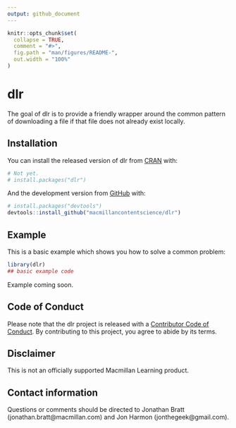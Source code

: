 ```yaml
---
output: github_document
---
```


<!-- README.md is generated from README.Rmd. Please edit that file -->

```r
knitr::opts_chunk$set(
  collapse = TRUE,
  comment = "#>",
  fig.path = "man/figures/README-",
  out.width = "100%"
)
```

# dlr

<!-- badges: start -->
<!-- badges: end -->

The goal of dlr is to provide a friendly wrapper around the common pattern of downloading a file if that file does not already exist locally. 

## Installation

You can install the released version of dlr from [CRAN](https://CRAN.R-project.org) with:

``` r
# Not yet.
# install.packages("dlr")
```

And the development version from [GitHub](https://github.com/) with:

``` r
# install.packages("devtools")
devtools::install_github("macmillancontentscience/dlr")
```

## Example

This is a basic example which shows you how to solve a common problem:

```r
library(dlr)
## basic example code
```

Example coming soon.

## Code of Conduct

Please note that the dlr project is released with a [Contributor Code of Conduct](https://contributor-covenant.org/version/2/0/CODE_OF_CONDUCT.html). By contributing to this project, you agree to abide by its terms.

## Disclaimer

This is not an officially supported Macmillan Learning product.

## Contact information

Questions or comments should be directed to Jonathan Bratt (jonathan.bratt@macmillan.com) and Jon Harmon (jonthegeek@gmail.com).
